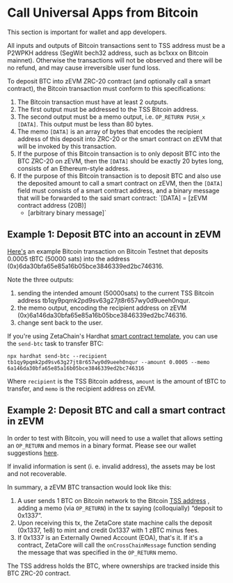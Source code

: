
# Call Universal Apps from Bitcoin

<Alert variant="tip">This section is important for wallet and app
developers.</Alert>

<Alert variant="tip"> All inputs and outputs of Bitcoin transactions sent to TSS
  address must be a P2WPKH address (SegWit bech32 address, such as bc1xxx on
  Bitcoin mainnet). Otherwise the transactions will not be observed and there
  will be no refund, and may cause irreversible user fund loss. </Alert>

To deposit BTC into zEVM ZRC-20 contract (and optionally call a smart contract),
the Bitcoin transaction must conform to this specifications:

1. The Bitcoin transaction must have at least 2 outputs.
2. The first output must be addressed to the TSS Bitcoin address.
3. The second output must be a memo output, i.e. `OP_RETURN PUSH_x [DATA]`. This
   output must be less than 80 bytes.
4. The memo `[DATA]` is an array of bytes that encodes the recipient address of
   this deposit into ZRC-20 or the smart contract on zEVM that will be invoked
   by this transaction.
5. If the purpose of this Bitcoin transaction is to only deposit BTC into the
   BTC ZRC-20 on zEVM, then the `[DATA]` should be exactly 20 bytes long,
   consists of an Ethereum-style address.
6. If the purpose of this Bitcoin transaction is to deposit BTC and also use the
   deposited amount to call a smart contract on zEVM, then the `[DATA]` field
   must consists of a smart contract address, and a binary message that will be
   forwarded to the said smart contract: `[DATA] = [zEVM contract address (20B)]
   + [arbitrary binary message]`

## Example 1: Deposit BTC into an account in zEVM

[Here's](https://blockstream.info/testnet/tx/952d60fd9efc1aad4b87a8a7a6d57a972d49e084de8b5dc524e163216c11c04f?expand)
an example Bitcoin transaction on Bitcoin Testnet that deposits 0.0005 tBTC
(50000 sats) into the address (0x)6da30bfa65e85a16b05bce3846339ed2bc746316.

Note the three outputs:

1. sending the intended amount (50000sats) to the current TSS Bitcoin address
   tb1qy9pqmk2pd9sv63g27jt8r657wy0d9ueeh0nqur.
2. the memo output, encoding the recipient address on zEVM
   (0x)6a146da30bfa65e85a16b05bce3846339ed2bc746316.
3. change sent back to the user.

If you're using ZetaChain's Hardhat [smart contract
template](https://github.com/zeta-chain/template), you can use the `send-btc`
task to transfer BTC:

```
npx hardhat send-btc --recipient tb1qy9pqmk2pd9sv63g27jt8r657wy0d9ueeh0nqur --amount 0.0005 --memo 6a146da30bfa65e85a16b05bce3846339ed2bc746316
```

Where `recipient` is the TSS Bitcoin address, `amount` is the amount of tBTC to
transfer, and `memo` is the recipient address on zEVM.

## Example 2: Deposit BTC and call a smart contract in zEVM

<Alert variant="tip"> In order to test with Bitcoin, you will need to use a
  wallet that allows setting an `OP_RETURN` and memos in a binary format. Please
  see our wallet suggestions [here](/reference/wallets). </Alert>

If invalid information is sent (i. e. invalid address), the assets may be lost
and not recoverable.

In summary, a zEVM BTC transaction would look like this:

1. A user sends 1 BTC on Bitcoin network to the Bitcoin [TSS
   address](/reference/contracts) , adding a memo (via `OP_RETURN`) in the tx
   saying (colloquially) “deposit to 0x1337”.
2. Upon receiving this tx, the ZetaCore state machine calls the deposit (0x1337,
   1e8) to mint and credit 0x1337 with 1 zBTC minus fees.
3. If 0x1337 is an Externally Owned Account (EOA), that's it. If it's a
   contract, ZetaCore will call the `onCrossChainMessage` function sending the
   message that was specified in the `OP_RETURN` memo.

The TSS address holds the BTC, where ownerships are tracked inside this BTC
ZRC-20 contract.
